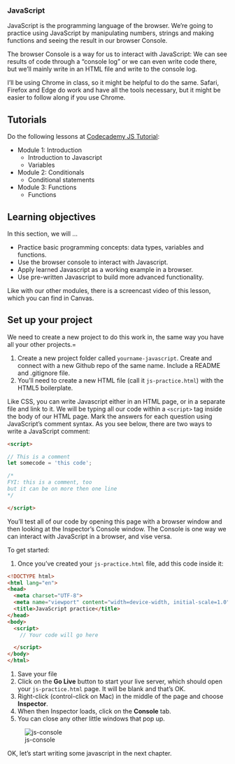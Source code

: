 ### JavaScript

JavaScript is the programming language of the browser. We're going to practice using JavaScript by manipulating numbers, strings and making functions and seeing the result in our browser Console.

The browser Console is a way for us to interact with JavaScript: We can see results of code through a "console log" or we can even write code there, but we'll mainly write in an HTML file and write to the console log.

I'll be using Chrome in class, so it might be helpful to do the same. Safari, Firefox and Edge do work and have all the tools necessary, but it might be easier to follow along if you use Chrome.

## Tutorials


Do the following lessons at [Codecademy JS Tutorial](https://www.codecademy.com/learn/introduction-to-javascript):

- Module 1: Introduction
  - Introduction to Javascript
  - Variables
- Module 2: Conditionals
  - Conditional statements
- Module 3: Functions
  - Functions

## Learning objectives

In this section, we will ...

- Practice basic programming concepts: data types, variables and functions.
- Use the browser console to interact with Javascript.
- Apply learned Javascript as a working example in a browser.
- Use pre-written Javascript to build more advanced functionality.

::: callout
Like with our other modules, there is a screencast video of this lesson, which you can find in Canvas.
:::

## Set up your project

We need to create a new project to do this work in, the same way you have all your other projects.=

1. Create a new project folder called `yourname-javascript`. Create and connect with a new Github repo of the same name. Include a README and .gitignore file.
1. You'll need to create a new HTML file (call it `js-practice.html`) with the HTML5 boilerplate.

Like CSS, you can write Javascript either in an HTML page, or in a separate file and link to it. We will be typing all our code within a `<script>` tag inside the body of our HTML page. Mark the answers for each question using JavaScript's comment syntax. As you see below, there are two ways to write a JavaScript comment:

```html
<script>

// This is a comment
let somecode = 'this code';

/*
FYI: this is a comment, too
but it can be on more then one line
*/

</script>
```

You'll test all of our code by opening this page with a browser window and then looking at the Inspector's Console window. The Console is one way we can interact with JavaScript in a browser, and vise versa.

To get started:

1. Once you've created your `js-practice.html` file, add this code inside it:

```html
<!DOCTYPE html>
<html lang="en">
<head>
  <meta charset="UTF-8">
  <meta name="viewport" content="width=device-width, initial-scale=1.0">
  <title>JavaScript practice</title>
</head>
<body>
  <script>
    // Your code will go here

  </script>
</body>
</html>
```

1. Save your file
1. Click on the **Go Live** button to start your live server, which should open your `js-practice.html` page. It will be blank and that's OK.
1. Right-click (control-click on Mac) in the middle of the page and choose **Inspector**.
1. When then Inspector loads, click on the **Console** tab.
1. You can close any other little windows that pop up.

![js-console](images/js-console.gif)

OK, let's start writing some javascript in the next chapter.

